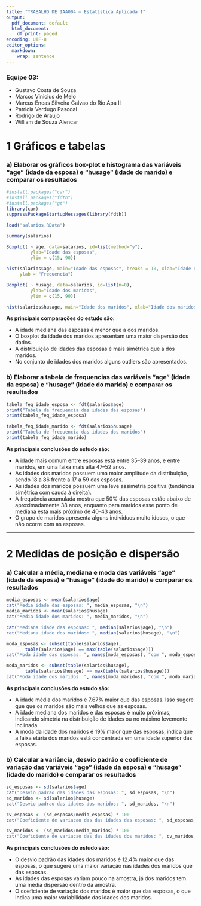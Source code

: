 ---
title: "TRABALHO DE IAA004 – Estatística Aplicada I"
output:
  pdf_document: default
  html_document:
    df_print: paged
encoding: UTF-8
editor_options:
  markdown:
    wrap: sentence
---

### Equipe 03:

-   Gustavo Costa de Souza
-   Marcos Vinicius de Melo
-   Marcus Eneas Silveira Galvao do Rio Apa II
-   Patricia Verdugo Pascoal
-   Rodrigo de Araujo
-   William de Souza Alencar

# 1 Gráficos e tabelas

### a) Elaborar os gráficos box-plot e histograma das variáveis “age” (idade da esposa) e “husage” (idade do marido) e comparar os resultados

```{r}
#install.packages("car")
#install.packages("fdth")
#install.packages("gt")
library(car)
suppressPackageStartupMessages(library(fdth))

load("salarios.RData")

summary(salarios)

```

```{r}
Boxplot( ~ age, data=salarios, id=list(method="y"), 
         ylab="Idade das esposas",
         ylim = c(15, 90))

hist(salarios$age, main="Idade das esposas", breaks = 10, xlab="Idade das esposas", 
     ylab = "Frequencia")

```

```{r}
Boxplot( ~ husage, data=salarios, id=list(n=0), 
         ylab="Idade dos maridos",
         ylim = c(15, 90))

hist(salarios$husage, main="Idade dos maridos", xlab="Idade dos maridos", ylab = "Frequencia", breaks = 10)

```

**As principais comparações do estudo são:**

-   A idade mediana das esposas é menor que a dos maridos.
-   O boxplot da idade dos maridos apresentam uma maior dispersão dos dados.
-   A distribuição de idades das esposas é mais simétrica que a dos maridos.
-   No conjunto de idades dos maridos alguns outliers são apresentados.

### b) Elaborar a tabela de frequencias das variáveis “age” (idade da esposa) e “husage” (idade do marido) e comparar os resultados

```{r}
tabela_feq_idade_esposa <- fdt(salarios$age)
print("Tabela de frequencia das idades das esposas")
print(tabela_feq_idade_esposa)
```

```{r}
tabela_feq_idade_marido <- fdt(salarios$husage)
print("Tabela de frequencia das idades dos maridos")
print(tabela_feq_idade_marido)

```

**As principais conclusões do estudo são:**

-   A idade mais comum entre esposas está entre 35–39 anos, e entre maridos, em uma faixa mais alta 47–52 anos.
-   As idades dos maridos possuem uma maior amplitude da distribuição, sendo 18 a 86 frente a 17 a 59 das esposas.
-   As idades dos maridos possuem uma leve assimetria positiva (tendência simétrica com cauda à direita).
-   A frequência acumulada mostra que 50% das esposas estão abaixo de aproximadamente 38 anos, enquanto para maridos esse ponto de mediana está mais próximo de 40–43 anos.
-   O grupo de maridos apresenta alguns individuos muito idosos, o que não ocorre com as esposas.

------------------------------------------------------------------------

# 2 Medidas de posição e dispersão

### a) Calcular a média, mediana e moda das variáveis “age” (idade da esposa) e “husage” (idade do marido) e comparar os resultados

```{r}
media_esposas <- mean(salarios$age)
cat("Media idade das esposas: ", media_esposas, "\n")
media_maridos <- mean(salarios$husage)
cat("Media idade dos maridos: ", media_maridos, "\n")

cat("Mediana idade das esposas: ", median(salarios$age), "\n")
cat("Mediana idade dos maridos: ", median(salarios$husage), "\n")

moda_esposas <- subset(table(salarios$age), 
       table(salarios$age) == max(table(salarios$age)))
cat("Moda idade das esposas: ", names(moda_esposas), "com ", moda_esposas[1], "pessoas.","\n")

moda_maridos <- subset(table(salarios$husage), 
       table(salarios$husage) == max(table(salarios$husage)))
cat("Moda idade dos maridos: ", names(moda_maridos), "com ", moda_maridos[1], "pessoas.","\n")

```

**As principais conclusões do estudo são:**

-   A idade média dos maridos é 7.67% maior que das esposas. Isso sugere que que os maridos são mais velhos que as esposas.
-   A idade mediana dos maridos e das esposas é muito próximas, indicando simetria na distribuição de idades ou no máximo levemente inclinada.
-   A moda da idade dos maridos é 19% maior que das esposas, indica que a faixa etária dos maridos está concentrada em uma idade superior das esposas.


### b) Calcular a variância, desvio padrão e coeficiente de variação das variáveis “age” (idade da esposa) e “husage” (idade do marido) e comparar os resultados

```{r}
sd_esposas <- sd(salarios$age)
cat("Desvio padrao das idades das esposas: ", sd_esposas, "\n")
sd_maridos <- sd(salarios$husage)
cat("Desvio padrao das idades dos maridos: ", sd_maridos, "\n")

cv_esposas <- (sd_esposas/media_esposas) * 100
cat("Coeficiente de variacao das das idades das esposas: ", sd_esposas, "\n")

cv_maridos <- (sd_maridos/media_maridos) * 100
cat("Coeficiente de variacao das das idades dos maridos: ", cv_maridos, "\n")

```
**As principais conclusões do estudo são:**

- O desvio padrão das idades dos maridos é 12.4% maior que das esposas, o que sugere uma maior variação nas idades dos maridos que das esposas.
- As idades das esposas variam pouco na amostra, já dos maridos tem uma média dispersão dentro da amostra. 
- O coeficiente de variação dos maridos é maior que das esposas, o que indica uma maior variabilidade das idades dos maridos.
